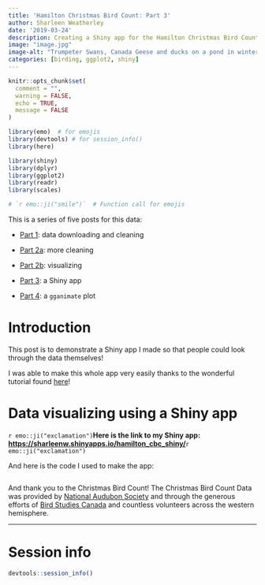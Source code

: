 ```yaml
---
title: 'Hamilton Christmas Bird Count: Part 3'
author: Sharleen Weatherley
date: '2019-03-24'
description: Creating a Shiny app for the Hamilton Christmas Bird Count data.
image: "image.jpg"
image-alt: "Trumpeter Swans, Canada Geese and ducks on a pond in winter (Source: Public Domain Files)"
categories: [birding, ggplot2, shiny]
---
```


```r

knitr::opts_chunk$set(
  comment = "",
  warning = FALSE,
  echo = TRUE,
  message = FALSE
)

library(emo)  # for emojis
library(devtools) # for session_info()
library(here)

library(shiny)
library(dplyr)
library(ggplot2)
library(readr)
library(scales)

# `r emo::ji("smile")`  # Function call for emojis
```

::: {.well .alert .alert-info role="alert"}
This is a series of five posts for this data:

-   [Part 1](../2019-01-07-hamilton-cbc-part-1/): data downloading and cleaning

-   [Part 2a](../2019-02-23-hamilton-cbc-part-2a/): more cleaning

-   [Part 2b](../2019-02-24-hamilton-cbc-part-2b/): visualizing

-   [Part 3](../2019-03-24-hamilton-cbc-part-3/): a Shiny app

-   [Part 4](../2019-05-26-hamilton-cbc-part-4/): a `gganimate` plot
:::

# Introduction

This post is to demonstrate a Shiny app I made so that people could look through the data themselves!

I was able to make this whole app very easily thanks to the wonderful tutorial found [here](https://shiny.posit.co/r/getstarted/shiny-basics/lesson1/)!

# Data visualizing using a Shiny app

`r emo::ji("exclamation")`**Here is the link to my Shiny app: <https://sharleenw.shinyapps.io/hamilton_cbc_shiny/>**`r emo::ji("exclamation")`

And here is the code I used to make the app:

```r


```

And thank you to the Christmas Bird Count! The Christmas Bird Count Data was provided by [National Audubon Society](www.christmasbirdcount.org) and through the generous efforts of [Bird Studies Canada](www.bsc-eoc.org) and countless volunteers across the western hemisphere.

<hr>

# Session info

```r

devtools::session_info()

```
